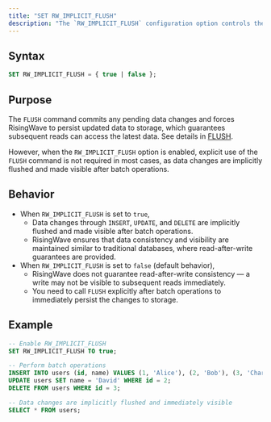 ```yaml
---
title: "SET RW_IMPLICIT_FLUSH"
description: "The `RW_IMPLICIT_FLUSH` configuration option controls the behavior of implicit flushes after batch operations."
---
```


## Syntax

```sql
SET RW_IMPLICIT_FLUSH = { true | false };
```

## Purpose

The `FLUSH` command commits any pending data changes and forces RisingWave to persist updated data to storage, which guarantees subsequent reads can access the latest data. See details in [FLUSH](/docs/current/sql-flush/).

However, when the `RW_IMPLICIT_FLUSH` option is enabled, explicit use of the `FLUSH` command is not required in most cases, as data changes are implicitly flushed and made visible after batch operations.

## Behavior

* When `RW_IMPLICIT_FLUSH` is set to `true`,
   * Data changes through `INSERT`, `UPDATE`, and `DELETE` are implicitly flushed and made visible after batch operations.
   * RisingWave ensures that data consistency and visibility are maintained similar to traditional databases, where read-after-write guarantees are provided.
* When `RW_IMPLICIT_FLUSH` is set to `false` (default behavior),
   * RisingWave does not guarantee read-after-write consistency — a write may not be visible to subsequent reads immediately.
   * You need to call `FLUSH` explicitly after batch operations to immediately persist the changes to storage.

## Example

```sql
-- Enable RW_IMPLICIT_FLUSH
SET RW_IMPLICIT_FLUSH TO true;

-- Perform batch operations
INSERT INTO users (id, name) VALUES (1, 'Alice'), (2, 'Bob'), (3, 'Charlie');
UPDATE users SET name = 'David' WHERE id = 2;
DELETE FROM users WHERE id = 3;

-- Data changes are implicitly flushed and immediately visible
SELECT * FROM users;
```
